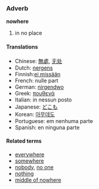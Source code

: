 ===Adverb===
'''nowhere'''<!-- maybe also a noun -->
# in no place

====Translations====
*Chinese: [[無處]], [[无处]]
*Dutch: [[nergens]]
*Finnish:[[ei missään]]
*French: nulle part
*German: [[nirgendwo]]
*Greek: [[πουθενά]]
*Italian: in nessun posto
*Japanese: [[どこも]]
*Korean: [[아무데도]]
*Portuguese: em nenhuma parte
*Spanish: en ninguna parte

====Related terms====
*[[everywhere]]
*[[somewhere]]
*[[nobody]], [[no one]]
*[[nothing]]
*[[middle of nowhere]]